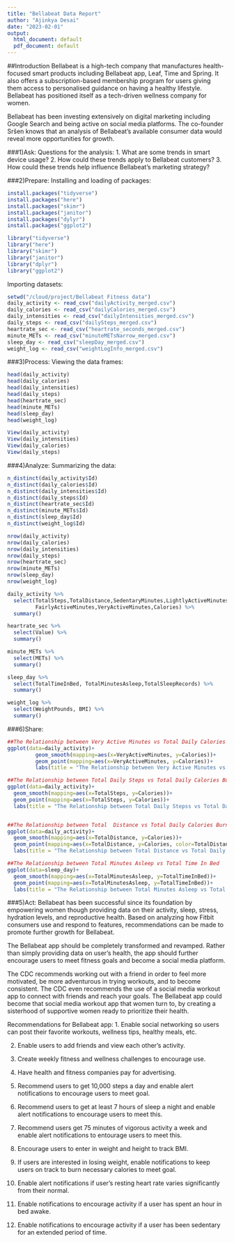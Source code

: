 ```yaml
---
title: "Bellabeat Data Report"
author: "Ajinkya Desai"
date: "2023-02-01"
output:
  html_document: default
  pdf_document: default
---
```


##Introduction
Bellabeat is a high-tech company that manufactures health-focused smart products including Bellabeat app, Leaf, Time and Spring. It also offers a subscription-based membership program for users giving them access to personalised guidance on having a healthy lifestyle. Bellabeat has positioned itself as a tech-driven wellness company for women.

Bellabeat has been investing extensively on digital marketing including Google Search and being active on social media platforms. The co-founder Sršen knows that an analysis of Bellabeat’s available consumer data would reveal more opportunities for growth.

###1)Ask:
Questions for the analysis:
1. What are some trends in smart device usage?
2. How could these trends apply to Bellabeat customers?
3. How could these trends help influence Bellabeat’s marketing strategy?   

###2)Prepare:
Installing and loading of packages:

```r
install.packages("tidyverse")
install.packages("here")
install.packages("skimr")
install.packages("janitor")
install.packages("dylyr")
install.packages("ggplot2")

library("tidyverse")
library("here")
library("skimr")
library("janitor")
library("dplyr")
library("ggplot2")
```

Importing datasets:

```r
setwd("/cloud/project/Bellabeat Fitness data")
daily_activity <- read_csv("dailyActivity_merged.csv")
daily_calories <- read_csv("dailyCalories_merged.csv")
daily_intensities <- read_csv("dailyIntensities_merged.csv")
daily_steps <- read_csv("dailySteps_merged.csv")
heartrate_sec <- read_csv("heartrate_seconds_merged.csv")
minute_METs <- read_csv("minuteMETsNarrow_merged.csv")
sleep_day <- read_csv("sleepDay_merged.csv")
weight_log <- read_csv("weightLogInfo_merged.csv")
```



###3)Process:
Viewing the data frames:

```r
head(daily_activity)
head(daily_calories)
head(daily_intensities)
head(daily_steps)
head(heartrate_sec)
head(minute_METs)
head(sleep_day)
head(weight_log)

View(daily_activity)
View(daily_intensities)
View(daily_calories)
View(daily_steps)
```


###4)Analyze:
Summarizing the data:
```r
n_distinct(daily_activity$Id)
n_distinct(daily_calories$Id)
n_distinct(daily_intensities$Id)
n_distinct(daily_steps$Id)
n_distinct(heartrate_sec$Id)
n_distinct(minute_METs$Id)
n_distinct(sleep_day$Id)
n_distinct(weight_log$Id)

nrow(daily_activity)
nrow(daily_calories)
nrow(daily_intensities)
nrow(daily_steps)
nrow(heartrate_sec)
nrow(minute_METs)
nrow(sleep_day)
nrow(weight_log)

daily_activity %>%
  select(TotalSteps,TotalDistance,SedentaryMinutes,LightlyActiveMinutes,
         FairlyActiveMinutes,VeryActiveMinutes,Calories) %>%
  summary()

heartrate_sec %>%
  select(Value) %>%
  summary()

minute_METs %>%
  select(METs) %>%
  summary()

sleep_day %>%
  select(TotalTimeInBed, TotalMinutesAsleep,TotalSleepRecords) %>%
  summary()

weight_log %>%
  select(WeightPounds, BMI) %>%
  summary()

```

###6)Share:
```r

##The Relationship between Very Active Minutes vs Total Daily Calories Burned
ggplot(data=daily_activity)+
         geom_smooth(mapping=aes(x=VeryActiveMinutes, y=Calories))+
         geom_point(mapping=aes(x=VeryActiveMinutes, y=Calories))+
         labs(title = "The Relationship between Very Active Minutes vs Total Daily Calories Burned", caption = "Data collected by Ajinkya Desai")

##The Relationship between Total Daily Steps vs Total Daily Calories Burned
ggplot(data=daily_activity)+
  geom_smooth(mapping=aes(x=TotalSteps, y=Calories))+
  geom_point(mapping=aes(x=TotalSteps, y=Calories))+
  labs(title = "The Relationship between Total Daily Stepss vs Total Daily Calories Burned", caption = "Data collected by Ajinkya Desai")


##The Relationship between Total  Distance vs Total Daily Calories Burned
ggplot(data=daily_activity)+
  geom_smooth(mapping=aes(x=TotalDistance, y=Calories))+
  geom_point(mapping=aes(x=TotalDistance, y=Calories, color=TotalDistance))+
  labs(title = "The Relationship between Total Distance vs Total Daily Calories Burned", caption = "Data collected by Ajinkya Desai")

##The Relationship between Total Minutes Asleep vs Total Time In Bed 
ggplot(data=sleep_day)+
  geom_smooth(mapping=aes(x=TotalMinutesAsleep, y=TotalTimeInBed))+
  geom_point(mapping=aes(x=TotalMinutesAsleep, y=TotalTimeInBed))+
  labs(title = "The Relationship between Total Minutes Asleep vs Total Time In Bed", caption = "Data collected by Ajinkya Desai")

```


###5)Act:
Bellabeat has been successful since its foundation by empowering women though providing data on their activity, sleep, stress, hydration levels, and reproductive health. Based on analyzing how Fitbit consumers use and respond to features, recommendations can be made to promote further growth for Bellabeat.

The Bellabeat app should be completely transformed and revamped. Rather than simply providing data on user’s health, the app should further encourage users to meet fitness goals and become a social media platform.

The CDC recommends working out with a friend in order to feel more motivated, be more adventurous in trying workouts, and to become consistent. The CDC even recommends the use of a social media workout app to connect with friends and reach your goals. The Bellabeat app could become that social media workout app that women turn to, by creating a sisterhood of supportive women ready to prioritize their health.

Recommendations for Bellabeat app:
1. Enable social networking so users can post their favorite workouts, wellness tips, healthy meals, etc.

2. Enable users to add friends and view each other’s activity.

3. Create weekly fitness and wellness challenges to encourage use.

4. Have health and fitness companies pay for advertising.

5. Recommend users to get 10,000 steps a day and enable alert notifications to encourage users to meet goal.

6. Recommend users to get at least 7 hours of sleep a night and enable alert notifications to encourage users to meet this.

7. Recommend users get 75 minutes of vigorous activity a week and enable alert notifications to entourage users to meet this.

8. Encourage users to enter in weight and height to track BMI.

9. If users are interested in losing weight, enable notifications to keep users on track to burn necessary calories to meet goal.

10. Enable alert notifications if user’s resting heart rate varies significantly from their normal.

11. Enable notifications to encourage activity if a user has spent an hour in bed awake.

12. Enable notifications to encourage activity if a user has been sedentary for an extended period of time.


